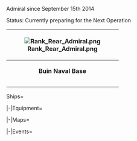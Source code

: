 
Admiral since September 15th 2014

Status: Currently preparing for the Next Operation


{| class="wikitable"
! rowspan="4"|[[File:Rank Rear Admiral.png]]
|-
! colspan="4" style="text-align:center;" |<span style="font-weight:bold;">Buin Naval Base</span>
! colspan="4" style="text-align:center;" |HQ 99
|-
| style="text-align:center;" |{{Fuel}}
| style="text-align:center;" |
| style="text-align:center;" |{{Steel}}
| style="text-align:center;" |
| style="text-align:center;" |[[File:Medal.png|thumb|30px]]
| style="text-align:center;" |[[File:Blueprint.png|thumb|30px]]
| style="text-align:center;" |[[File:Instant_repair_2.png|thumb|30px]]
| style="text-align:center;" |[[File:Improvement_Materials.png|thumb|30px]]
|-
| style="text-align:center;" |{{Ammo}}
| style="text-align:center;" |
| style="text-align:center;" |{{Bauxite}}
| style="text-align:center;" |
| style="text-align:center;" |
| style="text-align:center;" |
| style="text-align:center;" |
| style="text-align:center;" |
|}


<tabber>

Ships=


|-|Equipment=

|-|Maps=

|-|Events=

</tabber>